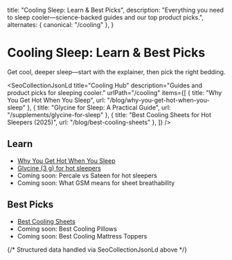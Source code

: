   title: "Cooling Sleep: Learn & Best Picks",
  description: "Everything you need to sleep cooler—science-backed guides and our top product picks.",
  alternates: { canonical: "/cooling" },
}


# Cooling Sleep: Learn & Best Picks

Get cool, deeper sleep—start with the explainer, then pick the right bedding.

<SeoCollectionJsonLd
  title="Cooling Hub"
  description="Guides and product picks for sleeping cooler."
  urlPath="/cooling"
  items={[
    { title: "Why You Get Hot When You Sleep", url: "/blog/why-you-get-hot-when-you-sleep" },
    { title: "Glycine for Sleep: A Practical Guide", url: "/supplements/glycine-for-sleep" },
    { title: "Best Cooling Sheets for Hot Sleepers (2025)", url: "/blog/best-cooling-sheets" },
  ]}
/>

## Learn
- [Why You Get Hot When You Sleep](/blog/why-you-get-hot-when-you-sleep)
- [Glycine (3 g) for hot sleepers](/supplements/glycine-for-sleep)
- Coming soon: Percale vs Sateen for hot sleepers
- Coming soon: What GSM means for sheet breathability

## Best Picks
- [Best Cooling Sheets](/blog/best-cooling-sheets)
- Coming soon: Best Cooling Pillows
- Coming soon: Best Cooling Mattress Toppers

{/* Structured data handled via SeoCollectionJsonLd above */}
